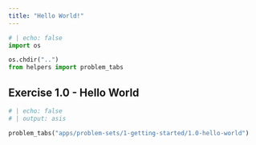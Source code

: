 ```yaml
---
title: "Hello World!"
---
```


```python
# | echo: false
import os

os.chdir("..")
from helpers import problem_tabs

```

## Exercise 1.0 - Hello World

```python
# | echo: false
# | output: asis

problem_tabs("apps/problem-sets/1-getting-started/1.0-hello-world")
```



